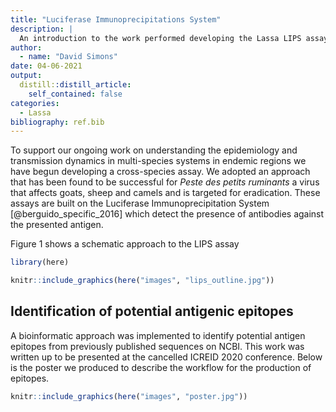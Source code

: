 ```yaml
---
title: "Luciferase Immunoprecipitations System"
description: |
  An introduction to the work performed developing the Lassa LIPS assay.
author:
  - name: "David Simons"
date: 04-06-2021
output:
  distill::distill_article:
    self_contained: false
categories:
  - Lassa
bibliography: ref.bib
---
```


To support our ongoing work on understanding the epidemiology and transmission dynamics in multi-species systems in endemic regions we have begun developing a cross-species assay. We adopted an approach that has been found to be successful for *Peste des petits ruminants* a virus that affects goats, sheep and camels and is targeted for eradication. These assays are built on the Luciferase Immunoprecipitation System [@berguido_specific_2016] which detect the presence of antibodies against the presented antigen.

Figure 1 shows a schematic approach to the LIPS assay

```r
library(here)

knitr::include_graphics(here("images", "lips_outline.jpg"))
```

## Identification of potential antigenic epitopes

A bioinformatic approach was implemented to identify potential antigen epitopes from previously published sequences on NCBI. This work was written up to be presented at the cancelled ICREID 2020 conference. Below is the poster we produced to describe the workflow for the production of epitopes.


```r
knitr::include_graphics(here("images", "poster.jpg"))
```